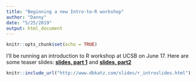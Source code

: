 ```yaml
---
title: "Beginning a new Intro-to-R workshop"
author: "Danny"
date: "5/25/2019"
output: html_document
---
```


```r
knitr::opts_chunk$set(echo = TRUE)
```

I'll be running an introduction to R workshop at UCSB on June 17. Here are some teaser slides: [**slides, part 1**](/slides/r_introslides.html) and [**slides, part2**](/slides/r_introslides2.html)

```r
knitr::include_url("http://www.dbkatz.com/slides/r_introslides.html")

```

